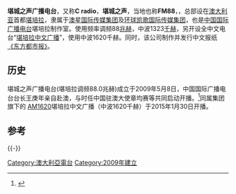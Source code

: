 {{電台節目信息框
|show_name          = 堪城之声
|image              = 
|caption            = 堪城之声
|other_names        = 堪城之声广播电台、Cradio
|format             = 
|runtime            = 24小时/天<ref>[http://www.c-radio.com.au/c-radio/index.php/zh/2011-11-17-01-50-45]{{dead link|date=2017年12月 |bot=InternetArchiveBot |fix-attempted=yes }}</ref>
|country            = 
|language           = [[現代標準漢語|普通話]]、[[英語|英語]]、[[粵語|粵語]]
|home_station       = 
|syndicates         = 
|television         = 
|presenter          = 
|starring           = 
|announcer          = 
|creator            = 
|writer             = 
|director           = 
|senior_editor      = 
|editor             = 
|producer           = 
|exec_producer      = 
|narrated           = 
|rec_location       = 
|first_aired        = 2009年5月8日首播-目前已停播
|last_aired         = 
|time_from          = 
|time_to            = 
|time_from_2        = 
|time_to_2          = 
|time_from_3        = 
|time_to_3          = 
|repeat_date_start  = 
|repeat_date_last   = 
|repeat_time_from_1 = 
|repeat_time_to_1   = 
|repeat_time_from_2 = 
|repeat_time_to_2   = 
|repeat_time_from_3 = 
|repeat_time_to_3   = 
|num_series         = 
|num_episodes       = 
|audio_format       = 
|opentheme          = 
|othertheme         = 
|endtheme           = 
|website            = http://www.c-radio.com.au
|podcast            = 
}}

'''堪城之声广播电台'''，又称'''C radio'''，'''堪城之声'''，当地也称'''FM88'''，，总部设在[[澳大利亚|澳大利亚]]首都[[堪培拉|堪培拉]]，隶属于[[澳星国际传媒集团|澳星国际传媒集团]]及[[环球凯歌国际传媒集团|环球凯歌国际传媒集团]]，也是[[中国国际广播电台|中国国际广播电台]]堪培拉制作室。使用频率调频88[[兆赫|兆赫]]，中波1323[[千赫|千赫]]，另开设全中文电台“[[堪培拉中文广播|堪培拉中文广播]]”，使用中波1620千赫。同时，该公司制作并发行中文报纸[[东方都市报|《东方都市报》]]。

==历史==
堪城之声广播电台(堪培拉调频88.0兆赫)成立于2009年5月8日，中国国际广播电台台长王庚年亲自赴澳，与时任中国驻澳大使章均赛等共同启动开播。<ref>{{Cite web |url=http://au.chineseembassy.org/chn/sghdxwfb/2016zq/t561505.htm |title=章均赛大使出席堪城之声C RADIO FM88电台开播仪式 |access-date=2021-01-24 |archive-date=2021-01-29 |archive-url=https://web.archive.org/web/20210129220447/http://au.chineseembassy.org/chn/sghdxwfb/2016zq/t561505.htm |dead-url=no }}</ref>同属集团旗下的 [[AM1620|AM1620]]堪培拉中文广播（中波1620千赫）于2015年1月30日开播。

==参考==
{{refs}}
{{-}}

[[Category:澳大利亞電台|Category:澳大利亞電台]]
[[Category:2009年建立|Category:2009年建立]]